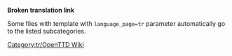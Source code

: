 '''Broken translation link'''{{en/-}}
{{en/Bilingual box| Tr
| ---.
| ''This page provides an index for a wide range of '''files (images) in Turkish''' in OpenTTD Wiki.''}}

Some files with {{en/S|Other languages files}} template with <code>language_page=tr</code> parameter automatically go to the listed subcategories.

[[Category:tr/OpenTTD Wiki]]